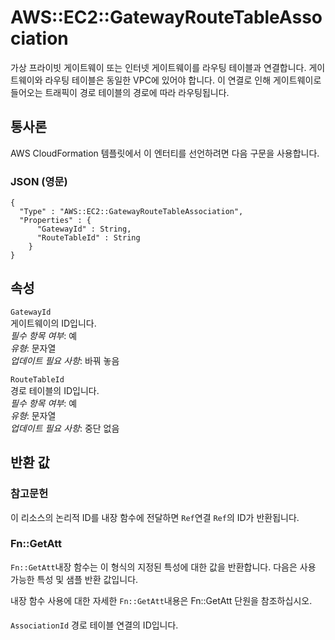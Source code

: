 # AWS::EC2::GatewayRouteTableAssociation

가상 프라이빗 게이트웨이 또는 인터넷 게이트웨이를 라우팅 테이블과 연결합니다. 게이트웨이와 라우팅 테이블은 동일한 VPC에 있어야 합니다. 이 연결로 인해 게이트웨이로 들어오는 트래픽이 경로 테이블의 경로에 따라 라우팅됩니다.

## 통사론

AWS CloudFormation 템플릿에서 이 엔터티를 선언하려면 다음 구문을 사용합니다.

### JSON (영문)

```
{
  "Type" : "AWS::EC2::GatewayRouteTableAssociation",
  "Properties" : {
      "GatewayId" : String,
      "RouteTableId" : String
    }
}
```

## 속성

`GatewayId`  
게이트웨이의 ID입니다.  
_필수 항목 여부_: 예  
_유형_: 문자열  
_업데이트 필요 사항_: 바꿔 놓음

`RouteTableId`  
경로 테이블의 ID입니다.  
_필수 항목 여부_: 예  
_유형_: 문자열  
_업데이트 필요 사항_: 중단 없음

## 반환 값

### 참고문헌

이 리소스의 논리적 ID를 내장 함수에 전달하면 `Ref`연결 `Ref`의 ID가 반환됩니다.

### Fn::GetAtt

`Fn::GetAtt`내장 함수는 이 형식의 지정된 특성에 대한 값을 반환합니다. 다음은 사용 가능한 특성 및 샘플 반환 값입니다.

내장 함수 사용에 대한 자세한 `Fn::GetAtt`내용은 Fn::GetAtt 단원을 참조하십시오.

####

`AssociationId` 경로 테이블 연결의 ID입니다.
